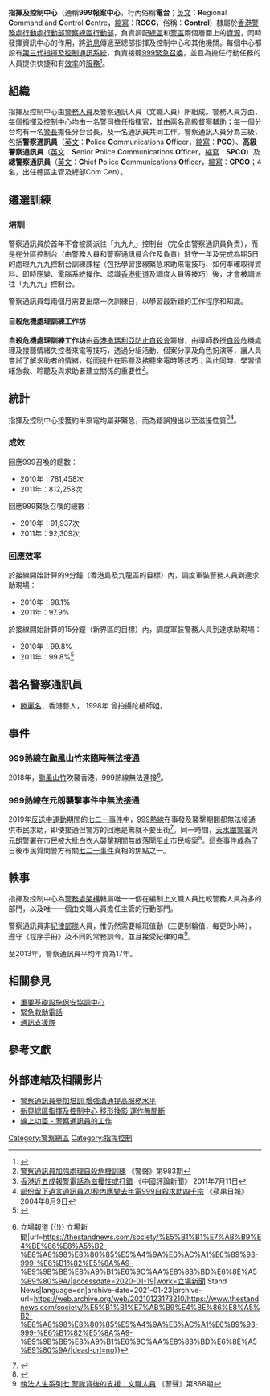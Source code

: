 {{Pathnav|香港警務處|香港警務處架構|行動處|行動部|警察總區|行動部|frame=1}}
{{Infobox law enforcement agency
|unit_name= 指揮及控制中心<br />{{lang|en|Regional Command and Control Centre}}
|image=
|caption=
|country= {{HK}}
|type=
|branch= [[香港警務處|香港警務處]]
|dates= 
|specialization= [[資訊|資訊]]指揮中心及回應[[999_(求救電話)|999緊急召喚]]
|command_structure= [[行動處|行動處]][[行動部|行動部]][[警察總區|警察總區]][[行動部|行動部]]
|size= [[港島總區|港島總區]]：48名人員和90名文職人員<br />九龍總區：76名人員和136名文職人員<br />新界總區：76名人員和138名文職人員
|garrison= [[港島總區|港島總區]]：[[香港警察總部|香港警察總部]]警政大樓<br />九龍總區：[[西九龍總區總部|西九龍總區總部]]<br />新界總區：[[新界北總區總部|新界北總區總部]]
|ceremonial_chief=
|nickname= '''電台'''、'''999報案中心'''
|motto= 
|colors=
|march=
|mascot=
|battles= 
|current_commander= 
|notable_commanders=
|anniversaries=
|decorations=
|identification_symbol=
|identification_symbol_label=
}}

'''指揮及控制中心'''（通稱'''999報案中心'''，行內俗稱'''電台'''；[[英文|英文]]：'''R'''egional '''C'''ommand and '''C'''ontrol '''C'''entre，[[縮寫|縮寫]]：'''RCCC'''，俗稱：'''Control'''）隸屬於[[香港警務處|香港警務處]][[行動處|行動處]][[行動部|行動部]][[警察總區|警察總區]][[行動部|行動部]]，負責調配[[警區|總區]]和[[警區|警區]]兩個層面上的[[資源|資源]]，同時發揮資訊中心的作用，將[[消息|消息]]傳遞至總部指揮及控制中心和其他機關。每個中心都設有[[第三代指揮及控制通訊系統|第三代指揮及控制通訊系統]]，負責接聽[[999_(求救電話)|999緊急召喚]]，並且為擔任行動任務的人員提供快捷和有[[效率|效率]]的[[服務|服務]]<ref>{{Cite web |url=http://www.police.gov.hk/info/review/2010/tc/pdf/TC_E_organisation.pdf |title=陸上總區 |access-date=2011-06-30 |archive-url=https://web.archive.org/web/20131019134033/http://www.police.gov.hk/info/review/2010/tc/pdf/TC_E_organisation.pdf |archive-date=2013-10-19 |dead-url=yes }}</ref>。

==組織==
指揮及控制中心由[[警務人員|警務人員]]及警察通訊人員（文職人員）所組成。警務人員方面，每個指揮及控制中心均由一名[[警司|警司]]擔任指揮官，並由兩名[[高級督察|高級督察]]輔助；每一個分台均有一名[[警長|警長]]擔任分台台長，及一名通訊員共同工作。警察通訊人員分為三級，包括'''警察通訊員'''（[[英文|英文]]：'''P'''olice '''C'''ommunications '''O'''fficer，[[縮寫|縮寫]]：'''PCO'''）、'''高級警察通訊員'''（[[英文|英文]]：'''S'''enior '''P'''olice '''C'''ommunications '''O'''fficer，[[縮寫|縮寫]]：'''SPCO'''）及'''總警察通訊員'''（[[英文|英文]]：'''C'''hief  '''P'''olice  '''C'''ommunications  '''O'''fficer，[[縮寫|縮寫]]：'''CPCO'''；4 名，出任總區主管及總部Com Cen）。

==遴選訓練==

=== 培訓 ===
警察通訊員於首年不會被調派往「九九九」控制台（完全由警察通訊員負責），而是在分區控制台（由警務人員和警察通訊員合作及負責）駐守一年及完成為期5日的處理九九九控制台訓練課程（包括學習接線緊急求助來電技巧、如何準確取得資料、即時應變、電腦系統操作、認識[[香港街道|香港街道]]及調度人員等技巧）後，才會被調派往「九九九」控制台。

警察通訊員每兩個月需要出席一次訓練日，以學習最新穎的工作程序和知識。

==== 自殺危機處理訓練工作坊 ====
'''自殺危機處理訓練工作坊'''由[[香港撒瑪利亞防止自殺會|香港撒瑪利亞防止自殺會]]籌辦，由導師教授[[自殺|自殺]]危機處理及接聽情緒失控者來電等技巧，透過分組活動、個案分享及角色扮演等，讓人員嘗試了解求助者的情緒，從而提升在聆聽及接聽來電時等技巧；與此同時，學習情緒急救、聆聽及與求助者建立關係的重要性<ref>[http://www.police.gov.hk/offbeat/983/chi/n07.htm 警察通訊員加強處理自殺危機訓練] {{Wayback|url=http://www.police.gov.hk/offbeat/983/chi/n07.htm |date=20200625131845 }} 《警聲》第983期</ref>。

==統計==
指揮及控制中心接獲約半來電均屬非緊急，而為錯誤撥出以至滋擾性質<ref>[http://hk.crntt.com/doc/1017/6/2/7/101762776.html 香港近五成報警電話為滋擾性或打錯] {{Wayback|url=http://hk.crntt.com/doc/1017/6/2/7/101762776.html |date=20200625131847 }} 《中國評論新聞》 2011年7月11日</ref><ref>[http://hk.apple.nextmedia.com/news/art/20040809/4226756 部份留下遺言通訊員20秒內應變去年電999自殺求助四千宗] {{Wayback|url=http://hk.apple.nextmedia.com/news/art/20040809/4226756 |date=20160304131625 }} 《蘋果日報》 2004年8月9日</ref>。

===成效===
回應999召喚的總數：
*2010年：781,458次
*2011年：812,258次

回應999緊急召喚的總數：
*2010年：91,937次
*2011年：92,309次

===回應效率===
於接線開始計算的9分鐘（香港島及九龍區的目標）內，調度軍裝警務人員到達求助現場：
*2010年：98.1%
*2011年：97.9%

於接線開始計算的15分鐘（新界區的目標）內，調度軍裝警務人員到達求助現場：
*2010年：99.8%
*2011年：99.8%<ref>{{Cite web |url=http://www.budget.gov.hk/2012/chi/pdf/chead122.pdf |title=總目122－香港警務處 第2頁 |access-date=2012-03-29 |archive-date=2014-01-06 |archive-url=https://web.archive.org/web/20140106031616/http://www.budget.gov.hk/2012/chi/pdf/chead122.pdf |dead-url=no }}</ref>

==著名警察通訊員==
*[[滕麗名|滕麗名]]，香港藝人， 1998年 曾拍攝陀槍師姐。

==事件==
===999熱線在颱風山竹來臨時無法接通===
2018年，[[強烈颱風山竹_(2018年)|颱風山竹]]吹襲香港，999熱線無法連接<ref>{{Cite web|title=【山竹來襲】「999」求助電話未能接通 警方：線路非常繁忙，會盡快接聽 {{!}} 立場報道 {{!}} 立場新聞|url=https://thestandnews.com/society/%E5%B1%B1%E7%AB%B9%E4%BE%86%E8%A5%B2-%E8%A8%98%E8%80%85%E5%A4%9A%E6%AC%A1%E6%89%93-999-%E6%B1%82%E5%8A%A9-%E9%9B%BB%E8%A9%B1%E6%9C%AA%E8%83%BD%E6%8E%A5%E9%80%9A/|accessdate=2020-01-19|work=立場新聞 Stand News|language=en|archive-date=2021-01-23|archive-url=https://web.archive.org/web/20210123173210/https://www.thestandnews.com/society/%E5%B1%B1%E7%AB%B9%E4%BE%86%E8%A5%B2-%E8%A8%98%E8%80%85%E5%A4%9A%E6%AC%A1%E6%89%93-999-%E6%B1%82%E5%8A%A9-%E9%9B%BB%E8%A9%B1%E6%9C%AA%E8%83%BD%E6%8E%A5%E9%80%9A/|dead-url=no}}</ref>。

===999熱線在元朗襲擊事件中無法接通===
{{main|元朗襲擊事件}}

2019年[[反送中運動|反送中運動]]期間的[[七二一事件|七二一事件]]中，[[999熱線|999熱線]]在事發及襲擊期間都無法接通供市民求助，即使接通但警方的回應是驚就不要出街<ref name="st-2019-07-22f">{{cite news |title=市民報警求助 接線中心：驚你就唔好出街 |url=http://hd.stheadline.com/news/realtime/hk/1549534/%E5%8D%B3%E6%99%82-%E6%B8%AF%E8%81%9E-%E5%85%83%E6%9C%97%E6%9A%B4%E5%8A%9B-%E5%B8%82%E6%B0%91%E5%A0%B1%E8%AD%A6%E6%B1%82%E5%8A%A9-%E6%8E%A5%E7%B7%9A%E4%B8%AD%E5%BF%83-%E9%A9%9A%E4%BD%A0%E5%B0%B1%E5%94%94%E5%A5%BD%E5%87%BA%E8%A1%97 |work=頭條日報 |date=2019-07-22 |access-date=2019-07-31 |archive-url=https://web.archive.org/web/20190723043427/http://hd.stheadline.com/news/realtime/hk/1549534/%25E5%258D%25B3%25E6%2599%2582-%25E6%25B8%25AF%25E8%2581%259E-%25E5%2585%2583%25E6%259C%2597%25E6%259A%25B4%25E5%258A%259B-%25E5%25B8%2582%25E6%25B0%2591%25E5%25A0%25B1%25E8%25AD%25A6%25E6%25B1%2582%25E5%258A%25A9-%25E6%258E%25A5%25E7%25B7%259A%25E4%25B8%25AD%25E5%25BF%2583-%25E9%25A9%259A%25E4%25BD%25A0%25E5%25B0%25B1%25E5%2594%2594%25E5%25A5%25BD%25E5%2587%25BA%25E8%25A1%2597 |archive-date=2019-07-23 |dead-url=no }}</ref>。同一時間，[[天水圍警署|天水圍警署]]與[[元朗警署|元朗警署]]在市民被大批白衣人襲擊期間無故落閘阻止市民報案<ref>{{Cite web|title=【元朗黑夜】市民圍警署 不滿未平息動亂 天水圍元朗警署落閘|url=https://www.hk01.com/突發/354602/元朗黑夜-市民圍警署-不滿未平息動亂-天水圍元朗警署落閘|accessdate=2019-07-22|date=2019-07-22|last=鄭秋玲|first=楊婉婷|work=香港01|language=zh-HK|archive-url=https://web.archive.org/web/20190722043340/https://www.hk01.com/%E7%AA%81%E7%99%BC/354602/%E5%85%83%E6%9C%97%E9%BB%91%E5%A4%9C-%E5%B8%82%E6%B0%91%E5%9C%8D%E8%AD%A6%E7%BD%B2-%E4%B8%8D%E6%BB%BF%E6%9C%AA%E5%B9%B3%E6%81%AF%E5%8B%95%E4%BA%82-%E5%A4%A9%E6%B0%B4%E5%9C%8D%E5%85%83%E6%9C%97%E8%AD%A6%E7%BD%B2%E8%90%BD%E9%96%98|archive-date=2019-07-22|dead-url=no}}</ref>。這些事件成為了日後市民質問警方有關[[七二一事件|七二一事件]]真相的焦點之一。

== 軼事 == 
指揮及控制中心為[[香港警務處架構|警務處架構]]轄屬唯一一個在編制上文職人員比較警務人員為多的部門，以及唯一一個由文職人員擔任主管的行動部門。

警察通訊員非[[紀律部隊|紀律部隊]]人員，惟仍然需要輪班值勤（三更制輪值，每更8小時），遵守《程序手冊》及不同的常務訓令，並且接受紀律約束<ref>[http://www.police.gov.hk/offbeat/868/chi/f02.htm 執法人生系列七 警隊背後的支援：文職人員] {{Wayback|url=http://www.police.gov.hk/offbeat/868/chi/f02.htm |date=20200625131918 }} 《警聲》第868期</ref>。

至2013年，警察通訊員平均年資為17年。

==相關參見==
*[[重要基礎設施保安協調中心|重要基礎設施保安協調中心]]
*[[緊急救助電話|緊急救助電話]]
*[[通訊支援隊|通訊支援隊]]

==參考文獻==
{{reflist}}

==外部連結及相關影片==
*[http://www.police.gov.hk/offbeat/679/018_c.htm 警察通訊員參加培訓 增強溝通提高服務水平] {{Wayback|url=http://www.police.gov.hk/offbeat/679/018_c.htm |date=20200625131922 }}
*[http://www.police.gov.hk/offbeat/761/chi/n10.htm 新界總區指揮及控制中心 移形換影 運作無間斷] {{Wayback|url=http://www.police.gov.hk/offbeat/761/chi/n10.htm |date=20200625131935 }}
*[http://www.youtube.com/watch?v=9TTl5_rZJgw 線上功臣 - 警察通訊員的工作] {{Wayback|url=http://www.youtube.com/watch?v=9TTl5_rZJgw |date=20200625131932 }}

{{香港警務處架構}}

[[Category:警察總區|Category:警察總區]]
[[Category:指挥控制|Category:指挥控制]]